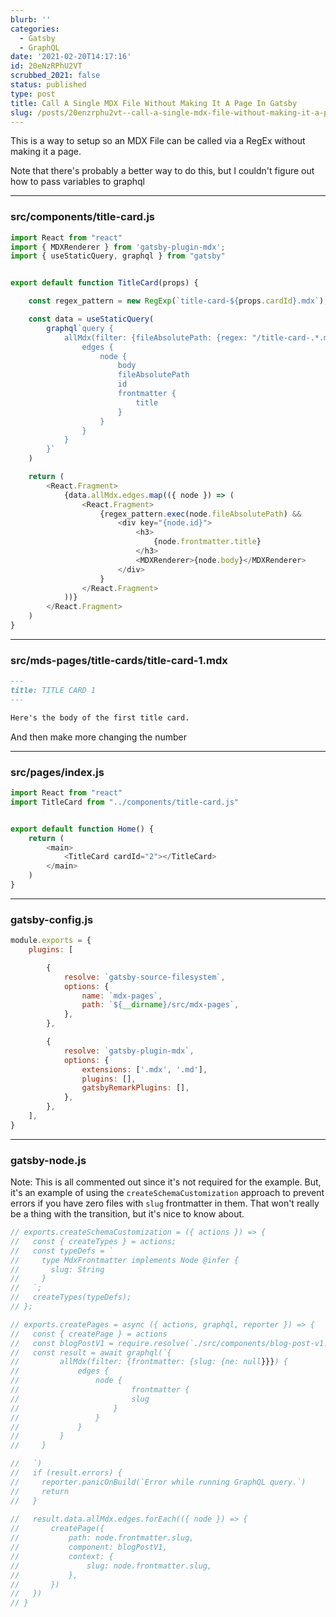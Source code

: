 ```yaml
---
blurb: ''
categories:
  - Gatsby
  - GraphQL
date: '2021-02-20T14:17:16'
id: 20eNzRPhU2VT
scrubbed_2021: false
status: published
type: post
title: Call A Single MDX File Without Making It A Page In Gatsby
slug: /posts/20enzrphu2vt--call-a-single-mdx-file-without-making-it-a-page-in-gatsby
---
```


This is a way to setup so an MDX File can be called via a RegEx without making it a page. 

Note that there's probably a better way to do this, but I couldn't figure out how to pass variables to graphql


--------------------------------------------------------------------------------

### src/components/title-card.js

```javascript
import React from "react"
import { MDXRenderer } from 'gatsby-plugin-mdx';
import { useStaticQuery, graphql } from "gatsby"


export default function TitleCard(props) {

    const regex_pattern = new RegExp(`title-card-${props.cardId}.mdx`);

    const data = useStaticQuery(
        graphql`query {
            allMdx(filter: {fileAbsolutePath: {regex: "/title-card-.*.mdx/"}}) {
                edges {
                    node {
                        body
                        fileAbsolutePath
                        id
                        frontmatter {
                            title
                        }
                    }
                }
            }
        }`
    )

    return (
        <React.Fragment>
            {data.allMdx.edges.map(({ node }) => (
                <React.Fragment>
                    {regex_pattern.exec(node.fileAbsolutePath) && 
                        <div key="{node.id}">
                            <h3>
                                {node.frontmatter.title}
                            </h3>
                            <MDXRenderer>{node.body}</MDXRenderer>
                        </div>
                    }
                </React.Fragment>
            ))}
        </React.Fragment>
    )
}
```


--------------------------------------------------------------------------------

### src/mds-pages/title-cards/title-card-1.mdx

```markdown
---
title: TITLE CARD 1
---

Here's the body of the first title card.
```

And then make more changing the number



--------------------------------------------------------------------------------

### src/pages/index.js

```javascript
import React from "react"
import TitleCard from "../components/title-card.js"


export default function Home() {
    return (
        <main>
            <TitleCard cardId="2"></TitleCard>
        </main>
    )
}
```

--------------------------------------------------------------------------------

### gatsby-config.js

```javascript
module.exports = {
    plugins: [

        {
            resolve: `gatsby-source-filesystem`,
            options: {
                name: `mdx-pages`,
                path: `${__dirname}/src/mdx-pages`,
            },
        },

        {
            resolve: `gatsby-plugin-mdx`,
            options: {
                extensions: ['.mdx', '.md'],
                plugins: [],
                gatsbyRemarkPlugins: [],
            },
        },
    ],
}
```


--------------------------------------------------------------------------------

### gatsby-node.js

Note: This is all commented out since it's not required for the example. But, it's an example of using the `createSchemaCustomization` approach to prevent errors if you have zero files with `slug` frontmatter in them. That won't really be a thing with the transition,  but it's nice to know about. 


```javascript
// exports.createSchemaCustomization = ({ actions }) => {
//   const { createTypes } = actions;
//   const typeDefs = `
//     type MdxFrontmatter implements Node @infer {
//       slug: String
//     }
//   `;
//   createTypes(typeDefs);
// };

// exports.createPages = async ({ actions, graphql, reporter }) => {
//   const { createPage } = actions
//   const blogPostV1 = require.resolve(`./src/components/blog-post-v1.js`)
//   const result = await graphql(`{
//         allMdx(filter: {frontmatter: {slug: {ne: null}}}) {
//             edges {
//                 node {
//                         frontmatter {
//                         slug
//                     }
//                 }
//             }
//         }
//     }

//   `)
//   if (result.errors) {
//     reporter.panicOnBuild(`Error while running GraphQL query.`)
//     return
//   }
    
//   result.data.allMdx.edges.forEach(({ node }) => {
//       createPage({
//           path: node.frontmatter.slug,
//           component: blogPostV1,
//           context: {
//               slug: node.frontmatter.slug,
//           },
//       })
//   })
// }
```
